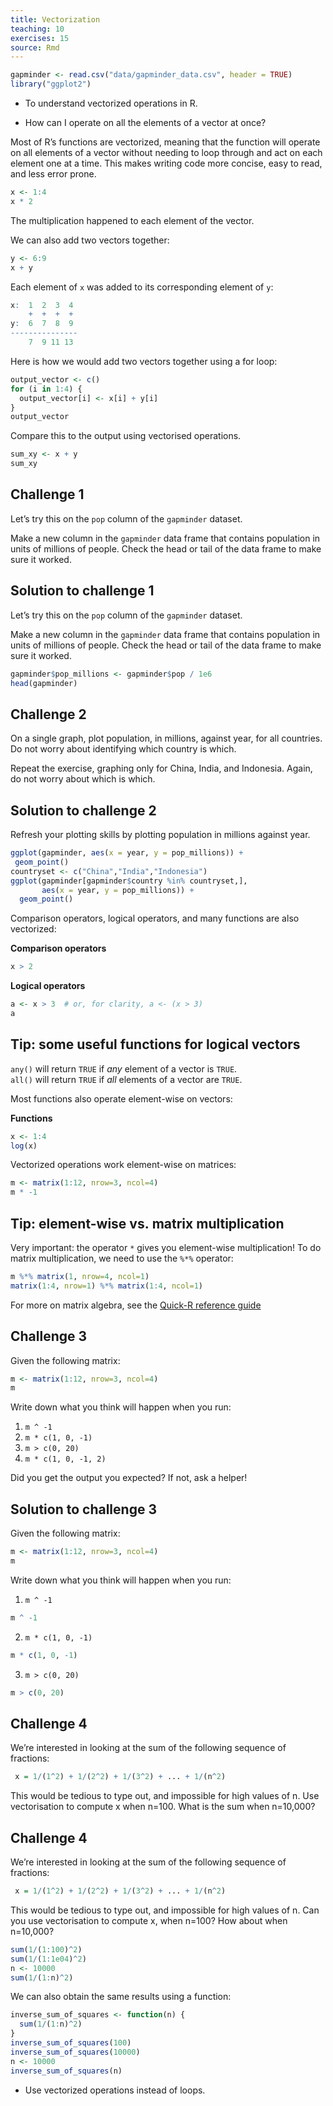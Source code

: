 ```yaml
---
title: Vectorization
teaching: 10
exercises: 15
source: Rmd
---
```


```r
gapminder <- read.csv("data/gapminder_data.csv", header = TRUE)
library("ggplot2")
```

::::::::::::::::::::::::::::::::::::::: objectives

- To understand vectorized operations in R.

::::::::::::::::::::::::::::::::::::::::::::::::::

:::::::::::::::::::::::::::::::::::::::: questions

- How can I operate on all the elements of a vector at once?

::::::::::::::::::::::::::::::::::::::::::::::::::

Most of R's functions are vectorized, meaning that the function will
operate on all elements of a vector without needing to loop through
and act on each element one at a time. This makes writing code more
concise, easy to read, and less error prone.

```r
x <- 1:4
x * 2
```

The multiplication happened to each element of the vector.

We can also add two vectors together:

```r
y <- 6:9
x + y
```

Each element of `x` was added to its corresponding element of `y`:

```r
x:  1  2  3  4
    +  +  +  +
y:  6  7  8  9
---------------
    7  9 11 13
```

Here is how we would add two vectors together using a for loop:

```r
output_vector <- c()
for (i in 1:4) {
  output_vector[i] <- x[i] + y[i]
}
output_vector


```

Compare this to the output using vectorised operations.

```r
sum_xy <- x + y
sum_xy
```

:::::::::::::::::::::::::::::::::::::::  challenge

## Challenge 1

Let's try this on the `pop` column of the `gapminder` dataset.

Make a new column in the `gapminder` data frame that
contains population in units of millions of people.
Check the head or tail of the data frame to make sure
it worked.

:::::::::::::::  solution

## Solution to challenge 1

Let's try this on the `pop` column of the `gapminder` dataset.

Make a new column in the `gapminder` data frame that
contains population in units of millions of people.
Check the head or tail of the data frame to make sure
it worked.

```r
gapminder$pop_millions <- gapminder$pop / 1e6
head(gapminder)
```

:::::::::::::::::::::::::

::::::::::::::::::::::::::::::::::::::::::::::::::

:::::::::::::::::::::::::::::::::::::::  challenge

## Challenge 2

On a single graph, plot population, in
millions, against year, for all countries. Do not worry about
identifying which country is which.

Repeat the exercise, graphing only for China, India, and
Indonesia. Again, do not worry about which is which.

:::::::::::::::  solution

## Solution to challenge 2

Refresh your plotting skills by plotting population in millions against year.

```r
ggplot(gapminder, aes(x = year, y = pop_millions)) +
 geom_point()
countryset <- c("China","India","Indonesia")
ggplot(gapminder[gapminder$country %in% countryset,],
       aes(x = year, y = pop_millions)) +
  geom_point()
```

:::::::::::::::::::::::::

::::::::::::::::::::::::::::::::::::::::::::::::::

Comparison operators, logical operators, and many functions are also
vectorized:

**Comparison operators**

```r
x > 2
```

**Logical operators**

```r
a <- x > 3  # or, for clarity, a <- (x > 3)
a
```

:::::::::::::::::::::::::::::::::::::::::  callout

## Tip: some useful functions for logical vectors

`any()` will return `TRUE` if *any* element of a vector is `TRUE`.  
`all()` will return `TRUE` if *all* elements of a vector are `TRUE`.


::::::::::::::::::::::::::::::::::::::::::::::::::

Most functions also operate element-wise on vectors:

**Functions**

```r
x <- 1:4
log(x)
```

Vectorized operations work element-wise on matrices:

```r
m <- matrix(1:12, nrow=3, ncol=4)
m * -1
```

:::::::::::::::::::::::::::::::::::::::::  callout

## Tip: element-wise vs. matrix multiplication

Very important: the operator `*` gives you element-wise multiplication!
To do matrix multiplication, we need to use the `%*%` operator:

```r
m %*% matrix(1, nrow=4, ncol=1)
matrix(1:4, nrow=1) %*% matrix(1:4, ncol=1)
```

For more on matrix algebra, see the [Quick-R reference
guide](http://www.statmethods.net/advstats/matrix.html)


::::::::::::::::::::::::::::::::::::::::::::::::::

:::::::::::::::::::::::::::::::::::::::  challenge

## Challenge 3

Given the following matrix:

```r
m <- matrix(1:12, nrow=3, ncol=4)
m
```

Write down what you think will happen when you run:

1. `m ^ -1`
2. `m * c(1, 0, -1)`
3. `m > c(0, 20)`
4. `m * c(1, 0, -1, 2)`

Did you get the output you expected? If not, ask a helper!

:::::::::::::::  solution

## Solution to challenge 3

Given the following matrix:

```r
m <- matrix(1:12, nrow=3, ncol=4)
m
```

Write down what you think will happen when you run:

1. `m ^ -1`

```r
m ^ -1
```

2. `m * c(1, 0, -1)`

```r
m * c(1, 0, -1)
```

3. `m > c(0, 20)`

```r
m > c(0, 20)
```

:::::::::::::::::::::::::

::::::::::::::::::::::::::::::::::::::::::::::::::

:::::::::::::::::::::::::::::::::::::::  challenge

## Challenge 4

We're interested in looking at the sum of the
following sequence of fractions:

```r
 x = 1/(1^2) + 1/(2^2) + 1/(3^2) + ... + 1/(n^2)
```

This would be tedious to type out, and impossible for high values of
n.  Use vectorisation to compute x when n=100. What is the sum when
n=10,000?

:::::::::::::::  solution

## Challenge 4

We're interested in looking at the sum of the
following sequence of fractions:

```r
 x = 1/(1^2) + 1/(2^2) + 1/(3^2) + ... + 1/(n^2)
```

This would be tedious to type out, and impossible for
high values of n.
Can you use vectorisation to compute x, when n=100?
How about when n=10,000?

```r
sum(1/(1:100)^2)
sum(1/(1:1e04)^2)
n <- 10000
sum(1/(1:n)^2)
```

We can also obtain the same results using a function:

```r
inverse_sum_of_squares <- function(n) {
  sum(1/(1:n)^2)
}
inverse_sum_of_squares(100)
inverse_sum_of_squares(10000)
n <- 10000
inverse_sum_of_squares(n)
```

:::::::::::::::::::::::::

::::::::::::::::::::::::::::::::::::::::::::::::::

:::::::::::::::::::::::::::::::::::::::: keypoints

- Use vectorized operations instead of loops.

::::::::::::::::::::::::::::::::::::::::::::::::::


